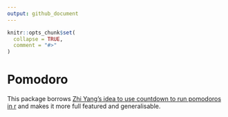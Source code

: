```yaml
---
output: github_document
---
```


<!-- README.md is generated from README.Rmd. Please edit that file -->

```r
knitr::opts_chunk$set(
  collapse = TRUE,
  comment = "#>"
)
```
# Pomodoro

This package borrows [Zhi Yang's idea to use countdown to run pomodoros in r](https://twitter.com/zhiiiyang/status/1145093702890602496) and makes it more full featured and generalisable.